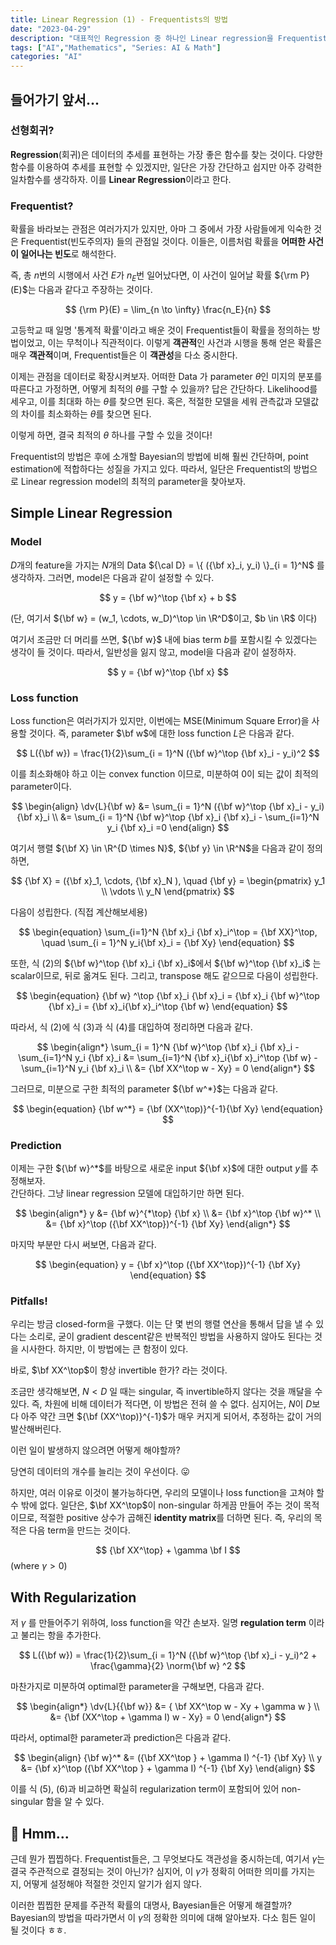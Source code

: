 ```yaml
---
title: Linear Regression (1) - Frequentists의 방법
date: "2023-04-29"
description: "대표적인 Regression 중 하나인 Linear regression을 Frequentists의 관점에서 해석하자"
tags: ["AI","Mathematics", "Series: AI & Math"]
categories: "AI"
---
```



## 들어가기 앞서...

### 선형회귀?

**Regression**(회귀)은 데이터의 추세를 표현하는 가장 좋은 함수를 찾는 것이다. 
다양한 함수를 이용하여 추세를 표현할 수 있겠지만, 일단은 가장 간단하고 쉽지만 아주 강력한 일차함수를 생각하자.
이를 <Highlight>**Linear Regression**</Highlight>이라고 한다.

### Frequentist?

확률을 바라보는 관점은 여러가지가 있지만, 아마 그 중에서 가장 사람들에게 익숙한 것은 Frequentist(빈도주의자) 들의 관점일 것이다.
이들은, 이름처럼 확률을 **어떠한 사건이 일어나는 빈도**로 해석한다. 

즉, 총 $n$번의 시행에서 사건 $E$가 $n_E$번 일어났다면, 이 사건이 일어날 확률 ${\rm P}(E)$는
다음과 같다고 주장하는 것이다.

$$
  {\rm P}(E) = \lim_{n \to \infty} \frac{n_E}{n}
$$

고등학교 때 일명 '통계적 확률'이라고 배운 것이 Frequentist들이 확률을 정의하는 방법이었고, 이는 무척이나 직관적이다. 
이렇게 **객관적**인 사건과 시행을 통해 얻은 확률은 매우 **객관적**이며, Frequentist들은 이 **객관성**을 다소 중시한다.

이제는 관점을 데이터로 확장시켜보자. 어떠한 Data 가 parameter $\theta$인 미지의 분포를 따른다고 가정하면, 
어떻게 최적의 $\theta$를 구할 수 있을까? 답은 간단하다. Likelihood를 세우고, 이를 최대화 하는 $\theta$를 찾으면 된다.
혹은, 적절한 모델을 세워 관측값과 모델값의 차이를 최소화하는 $\theta$를 찾으면 된다.

이렇게 하면, 결국 최적의 $\theta$ 하나를 구할 수 있을 것이다!

Frequentist의 방법은 후에 소개할 Bayesian의 방법에 비해 훨씬 간단하며, point estimation에 적합하다는 성질을 가지고 있다.
따라서, 일단은 Frequentist의 방법으로 Linear regression model의 최적의 parameter을 찾아보자.

## Simple Linear Regression

### Model

$D$개의 feature을 가지는 $N$개의 Data ${\cal D} = \{ ({\bf x}_i, y_i) \}_{i = 1}^N$ 를 생각하자. 
그러면, model은 다음과 같이 설정할 수 있다.

$$
  y = {\bf w}^\top {\bf x} + b
$$

(단, 여기서 ${\bf w} = (w_1, \cdots, w_D)^\top \in \R^D$이고, $b \in \R$ 이다)

여기서 조금만 더 머리를 쓰면, ${\bf w}$ 내에 bias term $b$를 포함시킬 수 있겠다는 생각이 들 것이다.
따라서, 일반성을 잃지 않고, model을 다음과 같이 설정하자.

$$
  y = {\bf w}^\top {\bf x}
$$

### Loss function

Loss function은 여러가지가 있지만, 이번에는 MSE(Minimum Square Error)을 사용할 것이다. 
즉, parameter $\bf w$에 대한 loss function $L$은 다음과 같다.

$$
  L({\bf w}) = \frac{1}{2}\sum_{i = 1}^N ({\bf w}^\top {\bf x}_i - y_i)^2
$$

이를 최소화해야 하고 이는 convex function 이므로, 미분하여 0이 되는 값이 최적의 parameter이다.

$$
  \begin{align}
    \dv{L}{\bf w} &= \sum_{i = 1}^N ({\bf w}^\top {\bf x}_i - y_i) {\bf x}_i \\
                  &= \sum_{i = 1}^N {\bf w}^\top {\bf x}_i {\bf x}_i - \sum_{i=1}^N y_i {\bf x}_i  =0
  \end{align}
$$  

여기서 행렬 ${\bf X} \in \R^{D \times N}$, ${\bf y} \in \R^N$을 다음과 같이 정의하면,

$$
  {\bf X} = ({\bf x}_1, \cdots, {\bf x}_N ), \quad {\bf y} = \begin{pmatrix}
    y_1 \\ \vdots \\ y_N
  \end{pmatrix}
$$

다음이 성립한다. (직접 계산해보세용)

$$
\begin{equation}
  \sum_{i=1}^N {\bf x}_i {\bf x}_i^\top = {\bf XX}^\top, \quad \sum_{i = 1}^N y_i{\bf x}_i = {\bf Xy}
\end{equation}
$$

또한, 식 $(2)$의 ${\bf w}^\top {\bf x}_i {\bf x}_i$에서 ${\bf w}^\top {\bf x}_i$ 는 scalar이므로, 뒤로 옮겨도 된다.
그리고, transpose 해도 같으므로 다음이 성립한다.

$$
  \begin{equation}
    {\bf w} ^\top {\bf x}_i {\bf x}_i = {\bf x}_i {\bf w}^\top {\bf x}_i = {\bf x}_i{\bf x}_i^\top {\bf w}
  \end{equation}
$$

따라서, 식 $(2)$에 식 $(3)$과 식 $(4)$를 대입하여 정리하면 다음과 같다.

$$
  \begin{align*}
    \sum_{i = 1}^N {\bf w}^\top {\bf x}_i {\bf x}_i - \sum_{i=1}^N y_i {\bf x}_i &= 
    \sum_{i=1}^N {\bf x}_i{\bf x}_i^\top {\bf w} - \sum_{i=1}^N y_i {\bf x}_i \\
    &= {\bf XX^\top w - Xy} = 0
  \end{align*}
$$

그러므로, 미분으로 구한 최적의 parameter ${\bf w^*}$는 다음과 같다.

$$
\begin{equation}
  {\bf w^*} = {\bf (XX^\top)}^{-1}{\bf Xy}
\end{equation}
$$

### Prediction

이제는 구한 ${\bf w}^*$를 바탕으로 새로운 input ${\bf x}$에 대한 output $y$를 추정해보자. \
간단하다. 그냥 linear regression 모델에 대입하기만 하면 된다.

$$
  \begin{align*}
  y &= {\bf w}^{*\top} {\bf x} \\
    &= {\bf x}^\top {\bf w}^* \\
    &= {\bf x}^\top ({\bf XX^\top})^{-1} {\bf Xy}
  \end{align*}
$$

마지막 부분만 다시 써보면, 다음과 같다.

$$
\begin{equation}
  y = {\bf x}^\top ({\bf XX^\top})^{-1} {\bf Xy}
\end{equation}
$$

### Pitfalls!

우리는 방금 closed-form을 구했다. 이는 단 몇 번의 행렬 연산을 통해서 답을 낼 수 있다는 소리로, 
굳이 gradient descent같은 반복적인 방법을 사용하지 않아도 된다는 것을 시사한다. 하지만, 이 방법에는 큰 함정이 있다.

바로, $\bf XX^\top$이 항상 invertible 한가? 라는 것이다.

조금만 생각해보면, $N < D$ 일 때는 singular, 즉 invertible하지 않다는 것을 깨달을 수 있다. 즉, 차원에 비해 
데이터가 적다면, 이 방법은 전혀 쓸 수 없다. 심지어는, $N$이 $D$보다 아주 약간 크면 ${\bf (XX^\top)}^{-1}$가 매우 커지게 되어서,
추정하는 값이 거의 발산해버린다.

이런 일이 발생하지 않으려면 어떻게 해야할까?

당연히 데이터의 개수를 늘리는 것이 우선이다. 😛

하지만, 여러 이유로 이것이 불가능하다면, 우리의 모델이나 loss function을 고쳐야 할 수 밖에 없다. 
일단은, $\bf XX^\top$이 non-singular 하게끔 만들어 주는 것이 목적이므로, 적절한 positive 상수가 곱해진 
**identity matrix**를 더하면 된다. 즉, 우리의 목적은 다음 term을 만드는 것이다.

$$
  {\bf XX^\top} + \gamma \bf I
$$
(where $\gamma > 0$)

## With Regularization

저 $\gamma$ 를 만들어주기 위하여, loss function을 약간 손보자. 일명 <Highlight>**regulation term**</Highlight> 
이라고 불리는 항을 추가한다.

$$
  L({\bf w}) = \frac{1}{2}\sum_{i = 1}^N ({\bf w}^\top {\bf x}_i - y_i)^2 + \frac{\gamma}{2} \norm{\bf w} ^2
$$

마찬가지로 미분하여 optimal한 parameter을 구해보면, 다음과 같다.

$$
  \begin{align*}
    \dv{L}{{\bf w}} &= { \bf XX^\top w - Xy + \gamma w } \\
                    &= {\bf (XX^\top + \gamma I) w - Xy} = 0
  \end{align*}
$$

따라서, optimal한 parameter과 prediction은 다음과 같다.

$$
  \begin{align}
    {\bf w}^* &= ({\bf XX^\top } + \gamma I) ^{-1} {\bf Xy} \\
    y         &= {\bf x}^\top ({\bf XX^\top } + \gamma I) ^{-1} {\bf Xy}
  \end{align} 
$$

이를 식 $(5)$, $(6)$과 비교하면 확실히 regularization term이 포함되어 있어 non-singular 함을 알 수 있다.

## 🤔 Hmm...

근데 뭔가 찝찝하다. Frequentist들은, 그 무엇보다도 객관성을 중시하는데, 여기서 $\gamma$는 결국 주관적으로 결정되는 것이 아닌가?
심지어, 이 $\gamma$가 정확히 어떠한 의미를 가지는지, 어떻게 설정해야 적절한 것인지 알기가 쉽지 않다.

이러한 찝찝한 문제를 주관적 확률의 대명사, Bayesian들은 어떻게 해결할까?
Bayesian의 방법을 따라가면서 이 $\gamma$의 정확한 의미에 대해 알아보자. 다소 힘든 일이 될 것이다 ㅎㅎ.
